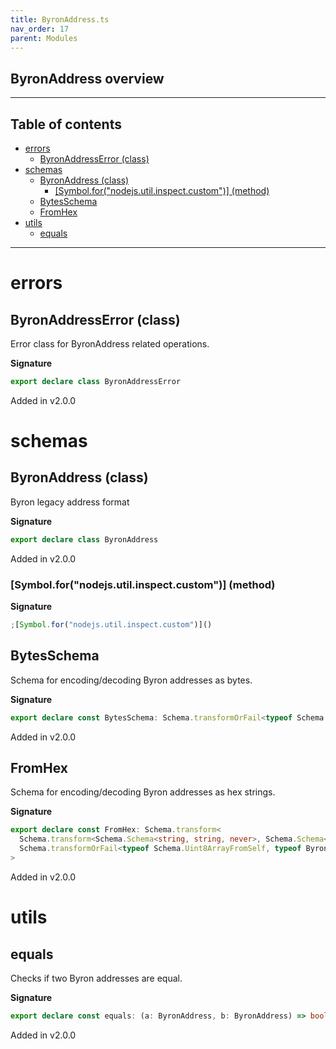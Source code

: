 ```yaml
---
title: ByronAddress.ts
nav_order: 17
parent: Modules
---
```


## ByronAddress overview

---

<h2 className="text-delta">Table of contents</h2>

- [errors](#errors)
  - [ByronAddressError (class)](#byronaddresserror-class)
- [schemas](#schemas)
  - [ByronAddress (class)](#byronaddress-class)
    - [[Symbol.for("nodejs.util.inspect.custom")] (method)](#symbolfornodejsutilinspectcustom-method)
  - [BytesSchema](#bytesschema)
  - [FromHex](#fromhex)
- [utils](#utils)
  - [equals](#equals)

---

# errors

## ByronAddressError (class)

Error class for ByronAddress related operations.

**Signature**

```ts
export declare class ByronAddressError
```

Added in v2.0.0

# schemas

## ByronAddress (class)

Byron legacy address format

**Signature**

```ts
export declare class ByronAddress
```

Added in v2.0.0

### [Symbol.for("nodejs.util.inspect.custom")] (method)

**Signature**

```ts
;[Symbol.for("nodejs.util.inspect.custom")]()
```

## BytesSchema

Schema for encoding/decoding Byron addresses as bytes.

**Signature**

```ts
export declare const BytesSchema: Schema.transformOrFail<typeof Schema.Uint8ArrayFromSelf, typeof ByronAddress, never>
```

Added in v2.0.0

## FromHex

Schema for encoding/decoding Byron addresses as hex strings.

**Signature**

```ts
export declare const FromHex: Schema.transform<
  Schema.transform<Schema.Schema<string, string, never>, Schema.Schema<Uint8Array, Uint8Array, never>>,
  Schema.transformOrFail<typeof Schema.Uint8ArrayFromSelf, typeof ByronAddress, never>
>
```

Added in v2.0.0

# utils

## equals

Checks if two Byron addresses are equal.

**Signature**

```ts
export declare const equals: (a: ByronAddress, b: ByronAddress) => boolean
```

Added in v2.0.0
